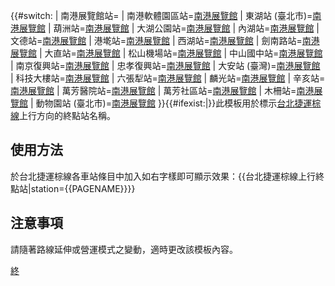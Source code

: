 {{#switch:{{{station}}}
| 南港展覽館站=
| 南港軟體園區站=[[南港展覽館站|南港展覽館]]
| 東湖站 (臺北市)=[[南港展覽館站|南港展覽館]]
| 葫洲站=[[南港展覽館站|南港展覽館]]
| 大湖公園站=[[南港展覽館站|南港展覽館]]
| 內湖站=[[南港展覽館站|南港展覽館]]
| 文德站=[[南港展覽館站|南港展覽館]]
| 港墘站=[[南港展覽館站|南港展覽館]]
| 西湖站=[[南港展覽館站|南港展覽館]]
| 劍南路站=[[南港展覽館站|南港展覽館]]
| 大直站=[[南港展覽館站|南港展覽館]]
| 松山機場站=[[南港展覽館站|南港展覽館]]
| 中山國中站=[[南港展覽館站|南港展覽館]]
| 南京復興站=[[南港展覽館站|南港展覽館]]
| 忠孝復興站=[[南港展覽館站|南港展覽館]]
| 大安站 (臺灣)=[[南港展覽館站|南港展覽館]]
| 科技大樓站=[[南港展覽館站|南港展覽館]]
| 六張犁站=[[南港展覽館站|南港展覽館]]
| 麟光站=[[南港展覽館站|南港展覽館]]
| 辛亥站=[[南港展覽館站|南港展覽館]]
| 萬芳醫院站=[[南港展覽館站|南港展覽館]]
| 萬芳社區站=[[南港展覽館站|南港展覽館]]
| 木柵站=[[南港展覽館站|南港展覽館]]
| 動物園站 (臺北市)=[[南港展覽館站|南港展覽館]]
}}{{#ifexist:{{{station}}}|}}<noinclude>此模板用於標示[[台北捷運]][[台北捷運棕線|棕線]]上行方向的終點站名稱。
==使用方法==
於台北捷運棕線各車站條目中加入如右字樣即可顯示效果：<nowiki>{{台北捷運棕線上行終點站|station={{PAGENAME}}}}</nowiki>
==注意事項==
請隨著路線延伸或營運模式之變動，適時更改該模板內容。
[[Category:台北捷運模板|終]]</noinclude>